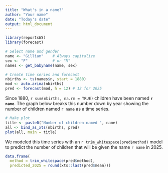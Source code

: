 ```yaml
---
title: "What's in a name?"
author: "Your name"
date: "Today's date"
output: html_document
---
```


```r
library(reportsWS)
library(forecast)

# Select name and gender
name <- "Gillian"    # Always capitalize
sex <- "F"           # or "M"
names <- get_babyname(name, sex)

# Create time series and forecast
nbirths <- ts(names$n, start = 1880)
mod <- auto.arima(nbirths)
pred <- forecast(mod, h = 12) # 12 for 2025
```

Since 1880, `r sum(nbirths, na.rm = TRUE)` children have been named **`r name`**. The graph below breaks this number down by year showing the number of children named `r name` as a time series. 

```r
# Make plot
title <- paste0("Number of children named ", name)
all <- bind_as_xts(nbirths, pred) 
plot(all, main = title)
```

We modeled this time series with an `r trim_whitespace(pred$method)` model to predict the number of children that will be given the name `r name` in 2025.

```r
data.frame(
  method = trim_whitespace(pred$method), 
  predicted_2025 = round(xts::last(pred$mean)))
```

